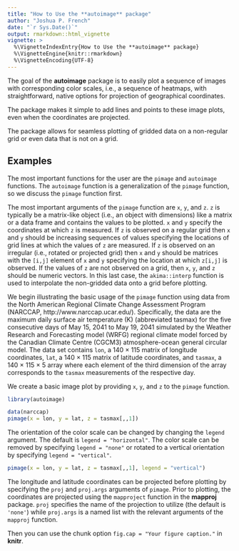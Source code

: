 ```yaml
---
title: "How to Use the **autoimage** package"
author: "Joshua P. French"
date: "`r Sys.Date()`"
output: rmarkdown::html_vignette
vignette: >
  %\VignetteIndexEntry{How to Use the **autoimage** package}
  %\VignetteEngine{knitr::rmarkdown}
  %\VignetteEncoding{UTF-8}
---
```


The goal of the **autoimage** package is to easily plot a sequence of 
images with corresponding color scales, i.e., a sequence of heatmaps, 
with straightforward, native options for projection of geographical 
coordinates.

The package makes it simple to add lines and points
to these image plots, even when the coordinates are projected. 

The package allows for seamless plotting of gridded 
data on a non-regular grid or even data that is not on a grid.

## Examples

The most important functions for the user are the `pimage` and 
`autoimage` functions.  The `autoimage` function is a generalization
of the `pimage` function, so we discuss the `pimage` function first.

The most important arguments of the `pimage` function are `x`, 
`y`, and `z`.  `z` is typically be a matrix-like object (i.e., an object
with dimensions) like a matrix or a data frame and contains the
values to be plotted.  `x` and `y` specify the coordinates at which `z`
is measured.  If `z` is observed on a regular grid then `x` and `y`
should be increasing sequences of values specifying the locations
of grid lines at which the values of `z` are measured.  If `z` is observed
on an irregular (i.e., rotated or projected grid) then `x` and `y`
should be matrices with the `[i,j]` element of `x` and `y` specifying
the location at which `z[i,j]` is observed.  If the values of `z`
are not observed on a grid, then `x`, `y`, and `z` should be numeric
vectors.  In this last case, the `akima::interp` function is used to
interpolate the non-gridded data onto a grid before plotting.

We begin illustrating the basic usage of the `pimage` function using data
from the North American Regional Climate Change Assessment Program
(NARCCAP, http://www.narccap.ucar.edu/).  Specifically, the data 
are the maximum daily surface air temperature (K) (abbreviated tasmax) 
for the five consecutive days of May 15, 2041 to May 19, 2041 simulated by the Weather Research and Forecasting model (WRFG) regional climate model forced by the Canadian Climate Centre (CGCM3) atmosphere-ocean general circular model.  The data set contains `lon`, a 140 $\times$ 115 matrix of longitude coordinates, `lat`, a 140 $\times$ 115 matrix of latitude coordinates, 
and `tasmax`, a 140 $\times$ 115 $\times$ 5 array where each element 
of the third dimension of the array corresponds to the `tasmax` measurements
of the respective day.

We create a basic image plot by providing `x`, `y`, and `z` to the `pimage` 
function.

```r
library(autoimage)
```

```r
data(narccap)
pimage(x = lon, y = lat, z = tasmax[,,1])
```

The orientation of the color scale can be changed by changing the
`legend` argument.  The default is `legend = "horizontal"`.  The 
color scale can be removed by specifying `legend = "none"` or rotated
to a vertical orientation by specifying `legend = "vertical"`.

```r
pimage(x = lon, y = lat, z = tasmax[,,1], legend = "vertical")
```

The longitude and latitude coordinates can be projected before plotting
by specifying the `proj` and `proj.args` arguments of `pimage`.  Prior
to plotting, the coordinates are projected using the `mapproject` function in the
**mapproj** package.  `proj` specifies the name of the projection to 
utilize (the default is `'none'`) while `proj.args` is a named list
with the relevant arguments of the `mapproj` function.  



Then you can use the chunk option `fig.cap = "Your figure caption."` in **knitr**.
